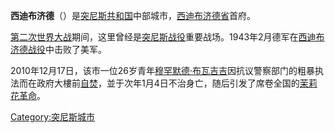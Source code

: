 {{不是|西迪布赛义德}}
{{Infobox settlement
<!--See the Table at Infobox Settlement for all fields and descriptions of usage-->
<!-- Basic info  ---------------->
|official_name          =西迪布济德
|other_name             =
|native_name            = سيدي بوزيد <!-- for cities whose native name is not in English -->
|nickname               = 
|settlement_type        = <!--For Town or Village (Leave blank for the default City)-->
|motto                  =
<!-- images and maps  ----------->
|image_skyline          = 
|imagesize              = 300px
|image_caption          = 
|image_flag             = 
|flag_size              =
|image_seal             = 
|seal_size              =
|image_shield           = 
|shield_size            =
|image_blank_emblem     =
|blank_emblem_type      =
|blank_emblem_size      =
|image_map              = 
|mapsize                = 
|map_caption            = 
|image_map1             = 
|mapsize1               = 
|map_caption1           = 
|image_dot_map          =
|dot_mapsize            =
|dot_map_caption        =
|dot_x =  |dot_y =
|pushpin_map            = Tunisia<!-- the name of a location map as per http://en.wikipedia.org/wiki/Template:Location_map -->
|pushpin_label_position =bottom
|pushpin_map_caption    =在突尼斯的位置
<!-- Location ------------------>
|coordinates_region     = TN
|subdivision_type       = 国家
|subdivision_name       = [[Image:Flag_of_Tunisia.svg|25px]] [[突尼斯共和国|突尼斯共和国]]
|subdivision_type1      = [[突尼斯行政区划|省]]
|subdivision_name1      = [[西迪布济德省|西迪布济德省]]
|subdivision_type2      = 
|subdivision_name2      = 
|subdivision_type3      = 
|subdivision_name3      = 
|subdivision_type4      = 
|subdivision_name4      =
<!-- Politics ----------------->
|government_footnotes   =
|government_type        =
|leader_title           =
|leader_name            =
|leader_title1          =  <!-- for places with, say, both a mayor and a city manager -->
|leader_name1           =
|leader_title2          =
|leader_name2           =
|leader_title3          =
|leader_name3           =
|leader_title4          =
|leader_name4           =
|established_title      =  <!-- Settled -->
|established_date       = 
|established_title2     =  <!-- Incorporated (town) -->
|established_date2      = 
|established_title3     =  <!-- Incorporated (city) -->
|established_date3      =
<!-- Area    --------------------->
|area_magnitude         = 
|unit_pref                =Imperial <!--Enter: Imperial, if Imperial (metric) is desired-->
|area_footnotes           =
|area_total_km2           = <!-- ALL fields dealing with a measurements are subject to automatic unit conversion-->
|area_land_km2            = <!--See table @ Template:Infobox Settlement for details on automatic unit conversion-->
|area_water_km2           =
|area_total_sq_mi         =
|area_land_sq_mi          =
|area_water_sq_mi         =
|area_water_percent       =
|area_urban_km2           =
|area_urban_sq_mi         =
|area_metro_km2           =
|area_metro_sq_mi         =
|area_blank1_title        =
|area_blank1_km2          =
|area_blank1_sq_mi        =
<!-- Population   ----------------------->
|population_as_of               =2004
|population_footnotes           =
|population_note                =
|population_total               =39,915
|population_density_km2         =
|population_density_sq_mi       =
|population_metro               =
|population_density_metro_km2   =
|population_density_metro_sq_mi =
|population_urban               =
|population_density_urban_km2   =
|population_density_urban_sq_mi =
|population_blank1_title        =Ethnicities
|population_blank1              =
|population_blank2_title        =Religions
|population_blank2              =
|population_density_blank1_km2 =   
|population_density_blank1_sq_mi =
<!-- General information  --------------->
|timezone               = [[Central_European_Time|CET]]
|utc_offset             = -1
|timezone_DST           = 
|utc_offset_DST         = 
|latd=35 |latm=02|lats=|latNS=N
|longd=9|longm=30|longs=|longEW=E
|elevation_footnotes    =  <!--for references: use <ref> </ref> tags-->
|elevation_m            = 
|elevation_ft           =
<!-- Area/postal codes & others -------->
|postal_code_type       =  <!-- enter ZIP code, Postcode, Post code, Postal code... -->
|postal_code            =
|area_code              =
|blank_name             =
|blank_info             =
|blank1_name            =
|blank1_info            =
|website                = 
|footnotes              = 
}}
'''西迪布济德'''（{{lang-ar|<big>سيدي بوزيد</big>}}）是[[突尼斯共和国|突尼斯共和国]]中部城市，[[西迪布济德省|西迪布济德省]]首府。

[[第二次世界大战|第二次世界大战]]期间，这里曾经是[[突尼斯战役|突尼斯战役]]重要战场。1943年2月德军在[[西迪布济德战役|西迪布济德战役]]中击败了美军。

2010年12月17日，该市一位26岁青年[[穆罕默德·布瓦吉吉|穆罕默德·布瓦吉吉]]因抗议警察部门的粗暴执法而在政府大樓前[[自焚|自焚]]，並于次年1月4日不治身亡，随后引发了席卷全国的[[茉莉花革命|茉莉花革命]]。

[[Category:突尼斯城市|Category:突尼斯城市]]